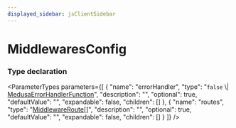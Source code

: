 ```yaml
---
displayed_sidebar: jsClientSidebar
---
```



# MiddlewaresConfig

### Type declaration

<ParameterTypes parameters={[
  {
    "name": "errorHandler",
    "type": "``false`` \\| [MedusaErrorHandlerFunction](internal.MedusaErrorHandlerFunction.mdx)",
    "description": "",
    "optional": true,
    "defaultValue": "",
    "expandable": false,
    "children": []
  },
  {
    "name": "routes",
    "type": "[MiddlewareRoute](internal.internal.MiddlewareRoute.mdx)[]",
    "description": "",
    "optional": true,
    "defaultValue": "",
    "expandable": false,
    "children": []
  }
]} />
